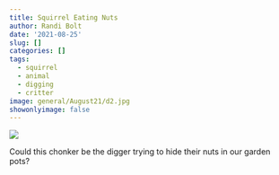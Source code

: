 ```yaml
---
title: Squirrel Eating Nuts
author: Randi Bolt
date: '2021-08-25'
slug: []
categories: []
tags:
  - squirrel
  - animal
  - digging
  - critter
image: general/August21/d2.jpg
showonlyimage: false
---
```


![](images/d2.jpg)

Could this chonker be the digger trying to hide their nuts in our garden pots? 